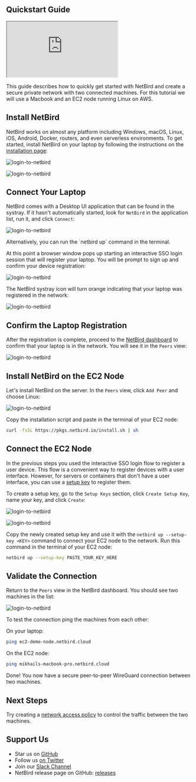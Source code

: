 

## Quickstart Guide

<div className="videowrapper">
    <iframe src="https://www.youtube.com/embed/JRCZy4rLi-c" allow="fullscreen;"></iframe>
</div>

This guide describes how to quickly get started with NetBird and create a secure private network with two connected machines.
For this tutorial we will use a Macbook and an EC2 node running Linux on AWS.

## Install NetBird

NetBird works on almost any platform including Windows, macOS, Linux, iOS, Android, Docker, routers, and even serverless environments.
To get started, install NetBird on your laptop by following the instructions on the [installation page](https://app.netbird.io/install):

<p>
    <img src="/docs-static/img/getting-started/add-peer.png" alt="login-to-netbird" className="imagewrapper"/>
</p>
<p>
    <img src="/docs-static/img/getting-started/mac-installation.png" alt="login-to-netbird" className="imagewrapper"/>
</p>

## Connect Your Laptop
NetBird comes with a Desktop UI application that can be found in the systray. If it hasn't automatically started, look
for `NetBird` in the application list, run it, and click `Connect`:

<p>
    <img src="/docs-static/img/getting-started/systray.png" alt="login-to-netbird" className="imagewrapper"/>
</p>

<Note>
    Alternatively, you can run the `netbird up` command in the terminal.
</Note>

At this point a browser window pops up starting an interactive SSO login session that will register your laptop.
You will be prompt to sign up and confirm your device registration:

<p>
    <img src="/docs-static/img/getting-started/device-confirmation.png" alt="login-to-netbird" className="imagewrapper-big"/>
</p>

The NetBird systray icon will turn orange indicating that your laptop was registered in the network:

<p>
    <img src="/docs-static/img/getting-started/systray-connected.png" alt="login-to-netbird" className="imagewrapper"/>
</p>

## Confirm the Laptop Registration

After the registration is complete, proceed to the [NetBird dashboard](https://app.netbird.io) to confirm that your
laptop is in the network. You will see it in the `Peers` view:

<p>
    <img src="/docs-static/img/getting-started/dashboard.png" alt="login-to-netbird" className="imagewrapper-big"/>

</p>

## Install NetBird on the EC2 Node

Let's install NetBird on the server. In the `Peers` view, click `Add Peer` and choose Linux:

<p>
    <img src="/docs-static/img/getting-started/add-linux-peer.png" alt="login-to-netbird" className="imagewrapper"/>
</p>

Copy the installation script and paste in the terminal of your EC2 node:

```bash
curl -fsSL https://pkgs.netbird.io/install.sh | sh
```

## Connect the EC2 Node

In the previous steps you used the interactive SSO login flow to register a user device. This flow is a convenient way to
register devices with a user interface. However, for servers or containers that don't have a user interface,
you can use a [setup key](/how-to/register-machines-using-setup-keys) to register them.

To create a setup key, go to the `Setup Keys` section, click `Create Setup Key`, name your key, and click `Create`:

<p>
    <img src="/docs-static/img/getting-started/setup-key.png" alt="login-to-netbird" className="imagewrapper"/>
</p>

<p>
    <img src="/docs-static/img/getting-started/setup-key-created.png" alt="login-to-netbird" className="imagewrapper"/>
</p>

Copy the newly created setup key and use it with the `netbird up --setup-key <KEY>` command to connect your EC2 node to the network.
Run this command in the terminal of your EC2 node:

```bash
netbird up --setup-key PASTE_YOUR_KEY_HERE
```

## Validate the Connection

Return to the `Peers` view in the NetBird dashboard. You should see two machines in the list:

<p>
    <img src="/docs-static/img/getting-started/peers.png" alt="login-to-netbird" className="imagewrapper-big"/>
</p>

To test the connection ping the machines from each other:

On your laptop:
```bash
ping ec2-demo-node.netbird.cloud
   ```

On the EC2 node:
 ```bash
ping mikhails-macbook-pro.netbird.cloud
   ```
Done! You now have a secure peer-to-peer WireGuard connection between two machines.

## Next Steps

Try creating a [network access policy](/how-to/manage-network-access) to control the traffic between the two machines.


## Support Us

- Star us on [GitHub](https://github.com/netbirdio/netbird)
- Follow us [on Twitter](https://twitter.com/netbird)
- Join our [Slack Channel](https://join.slack.com/t/netbirdio/shared_invite/zt-2utg2ncdz-W7LEB6toRBLE1Jca37dYpg)
- NetBird release page on GitHub: [releases](https://github.com/netbirdio/netbird/releases/latest)
